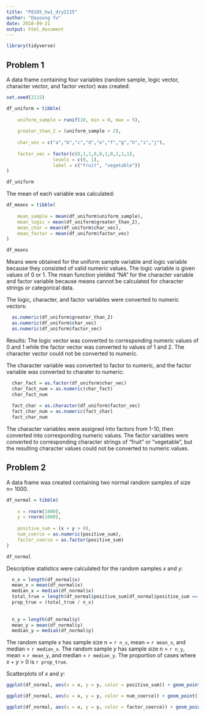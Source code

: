 ```yaml
---
title: "P8105_hw1_dry2115"
author: "Dayoung Yu"
date: 2018-09-21
output: html_document
---
```


```r
library(tidyverse)
```

## Problem 1

A data frame containing four variables (random sample, logic vector, character vector, and factor vector) was created:
```r
set.seed(2115)

df_uniform = tibble(
  
    uniform_sample = runif(10, min = 0, max = 5),
    
    greater_than_2 = (uniform_sample > 2),
    
    char_vec = c("a","b","c","d","e","f","g","h","i","j"),
    
    factor_vec = factor(c(0,1,1,0,0,1,0,1,1,1), 
                 levels = c(0, 1), 
                 label = c("fruit", "vegetable"))
)

df_uniform


```

The mean of each variable was calculated:

```r
df_means = tibble(
  
    mean_sample = mean(df_uniform$uniform_sample),
    mean_logic = mean(df_uniform$greater_than_2),
    mean_char = mean(df_uniform$char_vec),
    mean_factor = mean(df_uniform$factor_vec)
)

df_means

```

Means were obtained for the uniform sample variable and logic variable because they consisted of valid numeric values. The logic variable is given values of 0 or 1. The mean function yielded "NA" for the character variable and factor variable because means cannot be calculated for character strings or categorical data.


The logic, character, and factor variables were converted to numeric vectors:
```r

  as.numeric(df_uniform$greater_than_2)
  as.numeric(df_uniform$char_vec)
  as.numeric(df_uniform$factor_vec)

```
Results: The logic vector was converted to corresponding numeric values of 0 and 1 while the factor vector was converted to values of 1 and 2. The character vector could not be converted to numeric.

The character variable was converted to factor to numeric, and the factor variable was converted to charater to numeric:
```r

  char_fact = as.factor(df_uniform$char_vec)
  char_fact_num = as.numeric(char_fact)
  char_fact_num
  
  fact_char = as.character(df_uniform$factor_vec)
  fact_char_num = as.numeric(fact_char)
  fact_char_num

```
The character variables were assigned into factors from 1-10, then converted into corresponding numeric values. The factor variables were converted to corresponding character strings of "fruit" or "vegetable", but the resulting character values could not be converted to numeric values.


## Problem 2

A data frame was created containing two normal random samples of size n=  1000.
```r

df_normal = tibble(
  
    x = rnorm(1000),
    y = rnorm(1000),
  
    positive_sum = (x + y > 0),
    num_coerce = as.numeric(positive_sum),
    factor_coerce = as.factor(positive_sum)
)

df_normal

```



Descriptive statistics were calculated for the random samples _x_ and _y_:
```r

  n_x = length(df_normal$x)
  mean_x = mean(df_normal$x)
  median_x = median(df_normal$x)
  total_true = length(df_normal$positive_sum[df_normal$positive_sum == TRUE])
  prop_true = (total_true / n_x)
  
  
  n_y = length(df_normal$y)
  mean_y = mean(df_normal$y)
  median_y = median(df_normal$y)

```

The random sample _x_ has sample size n = `r n_x`, mean = `r mean_x`, and median = `r median_x`.
The random sample _y_ has sample size n = `r n_y`, mean = `r mean_y`, and median = `r median_y`.
The proportion of cases where _x_ + _y_ > 0 is `r prop_true`.


Scatterplots of _x_ and _y_:
```r
ggplot(df_normal, aes(x = x, y = y, color = positive_sum)) + geom_point()

ggplot(df_normal, aes(x = x, y = y, color = num_coerce)) + geom_point()

ggplot(df_normal, aes(x = x, y = y, color = factor_coerce)) + geom_point()
```




